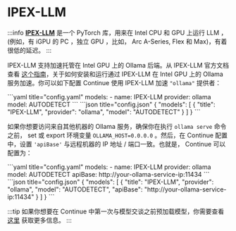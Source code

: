 
# IPEX-LLM

:::info
[**IPEX-LLM**](https://github.com/intel-analytics/ipex-llm) 是一个 PyTorch 库，用来在 Intel CPU 和 GPU 上运行 LLM ，(例如，有 iGPU 的 PC ，独立 GPU ，比如， Arc A-Series, Flex 和 Max)，有着很低的延迟。
:::

IPEX-LLM 支持加速托管在 Intel GPU 上的 Ollama 后端。从 IPEX-LLM 官方文档查看 [这个指南](https://ipex-llm.readthedocs.io/en/latest/doc/LLM/Quickstart/ollama_quickstart.html)，关于如何安装和运行通过 IPEX-LLM 在 Intel GPU 上的 Ollama 服务加速。你可以如下配置 Continue 使用 IPEX-LLM 加速 `"ollama"` 提供者：

<Tabs groupId="config-example">
  <TabItem value="yaml" label="YAML">
  ```yaml title="config.yaml"
  models:
    - name: IPEX-LLM
      provider: ollama
      model: AUTODETECT
  ```
  </TabItem>
  <TabItem value="json" label="JSON">
  ```json title="config.json"
  {
    "models": [
      {
        "title": "IPEX-LLM",
        "provider": "ollama",
        "model": "AUTODETECT"
      }
    ]
  }
  ```
  </TabItem>
</Tabs>

如果你想要访问来自其他机器的 Ollama 服务，确保你在执行 `ollama serve` 命令之前， set 或 export 环境变量 `OLLAMA_HOST=0.0.0.0` 。然后，在 Continue 配置中，设置 `'apiBase'` 与远程机器的 IP 地址 / 端口一致。也就是， Continue 可以配置为：

<Tabs groupId="config-example">
  <TabItem value="yaml" label="YAML">
  ```yaml title="config.yaml"
  models:
    - name: IPEX-LLM
      provider: ollama
      model: AUTODETECT
      apiBase: http://your-ollama-service-ip:11434
  ```
  </TabItem>
  <TabItem value="json" label="JSON">
  ```json title="config.json"
  {
    "models": [
      {
        "title": "IPEX-LLM",
        "provider": "ollama",
        "model": "AUTODETECT",
        "apiBase": "http://your-ollama-service-ip:11434"
      }
    ]
  }
  ```
  </TabItem>
</Tabs>

:::tip
如果你想要在 Continue 中第一次与模型交谈之前预加载模型，你需要查看 [这里](https://ipex-llm.readthedocs.io/en/latest/doc/LLM/Quickstart/continue_quickstart.html#pull-and-prepare-the-model) 获取更多信息。
:::
